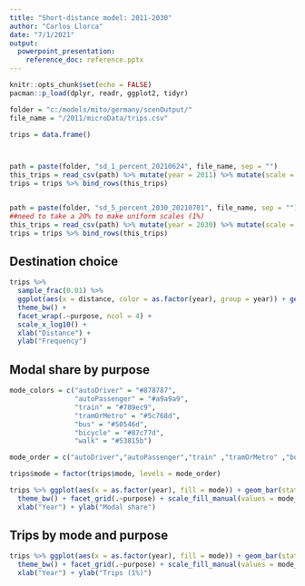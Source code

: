 ```yaml
---
title: "Short-distance model: 2011-2030"
author: "Carlos Llorca"
date: "7/1/2021"
output: 
  powerpoint_presentation:
    reference_doc: reference.pptx
---
```


```r
knitr::opts_chunk$set(echo = FALSE)
pacman::p_load(dplyr, readr, ggplot2, tidyr)

folder = "c:/models/mito/germany/scenOutput/"
file_name = "/2011/microData/trips.csv"

trips = data.frame()



path = paste(folder, "sd_1_percent_20210624", file_name, sep = "")
this_trips = read_csv(path) %>% mutate(year = 2011) %>% mutate(scale = 0.01)
trips = trips %>% bind_rows(this_trips)


path = paste(folder, "sd_5_percent_2030_20210701", file_name, sep = "")
##need to take a 20% to make uniform scales (1%)
this_trips = read_csv(path) %>% mutate(year = 2030) %>% mutate(scale = 0.05) %>% sample_frac(0.2)
trips = trips %>% bind_rows(this_trips)


```


## Destination choice

```r

trips %>%
  sample_frac(0.01) %>% 
  ggplot(aes(x = distance, color = as.factor(year), group = year)) + geom_density(alpha = 0.2) +
  theme_bw() +
  facet_wrap(.~purpose, ncol = 4) +
  scale_x_log10() +
  xlab("Distance") +
  ylab("Frequency")

```


## Modal share by purpose 

```r

mode_colors = c("autoDriver" = "#878787",
                "autoPassenger" = "#a9a9a9",
                "train" = "#789ec9",
                "tramOrMetro" = "#5c768d",
                "bus" = "#50546d",
                "bicycle" = "#87c77d",
                "walk" = "#53815b")

mode_order = c("autoDriver","autoPassenger","train" ,"tramOrMetro" ,"bus","bicycle" ,"walk")

trips$mode = factor(trips$mode, levels = mode_order)

trips %>% ggplot(aes(x = as.factor(year), fill = mode)) + geom_bar(stat = "count", position = "fill") +
  theme_bw() + facet_grid(.~purpose) + scale_fill_manual(values = mode_colors) + 
  xlab("Year") + ylab("Modal share")

```

## Trips by mode and purpose 

```r

trips %>% ggplot(aes(x = as.factor(year), fill = mode)) + geom_bar(stat = "count", position = "stack") +
  theme_bw() + facet_grid(.~purpose) + scale_fill_manual(values = mode_colors) + 
  xlab("Year") + ylab("Trips (1%)")

```


